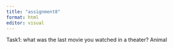 ```yaml
---
title: "assignment8"
format: html
editor: visual
---
```



Task1: what was the last movie you watched in a theater?
Animal

